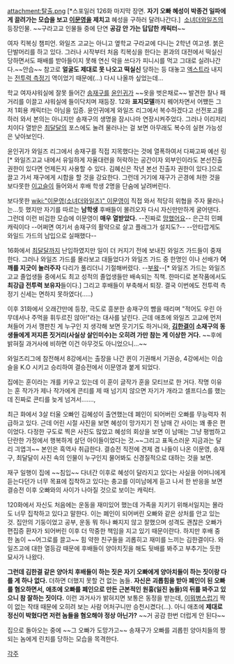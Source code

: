 attachment:탈출.png [*스포일러 126화 마지막 장면. '''자기 오빠 혜성이 박종건 일파에게 끌려가는 모습을 보고 [[이문영]]을 제치고''' 혜성을 구하러 달려나간다.]
﻿
[[소녀더와일즈]]의 등장인물. ~~구라고교 인물들 중에 단연 '''공감 안 가는 답답한 캐릭터'''~~

여자 킥복싱 챔피언. 와일즈 고교는 아니고 옆학교 구라교에 다니는 2학년 여고생. 붉은 단발머리를 하고 있다. 그러나 시작부터 처음 킥복싱을 한다는 퀸과의 대전에서 떡실신당하면서도 패배를 받아들이지 못해 연신 악을 쓰다가 피니시를 먹고 그대로 실려나간다.~~안습~~ 참고로 '''얼굴도 제대로 못 나오고 떡실신''' 당하는 등 대놓고 [[엑스트라]] 내지는 [[전투력 측정기]] 역이었기 때문에(...) 다시 나올까 싶었는데...

학교 여자샤워실에 잘못 들어간 [[송재구]]를 [[윤인귀]]가 ~~옷을 벗은채로~~ 발견한 찰나 패거리를 이끌고 샤워실에 들이닥치며 재등장. 12화 '''표지모델'''까지 꿰어차면서 어쨌든 그저 1회용 캐릭터는 아님을 입증. 윤인귀에게 와일즈 리그에서 복수하겠다고 선전포고를 하러 와서 본의는 아니지만 송재구의 생명을 잠시나마 연장시켜주었다. 그러나 이리저리 치이다 열받은 [[최달달]]의 포스에도 눌려 물러나는 걸 보면 아무래도 복수의 실현 가능성은 낮아보인다.

윤인귀가 와일즈 리그에서 송재구를 직접 지목했다는 것에 열폭하여서 다짜고짜 예선 링[* 와일즈고교 내에서 유일하게 자율대련을 허락하는 공간이자 외부인이라도 본선진출 권한이 있다면 언제든지 사용할 수 있다. 김혜신은 작년 본선 진출자 권한이 있다.]으로 끌고 가서 재구에게 시합을 할 것을 강요한다. 그런데 거기에 재구가 곤경에 처한 것을 보다못한 [[이고슬]]이 들어와서 후배 학생 2명을 단숨에 날려버린다.

보다못한 [[wiki:"이문영(소녀더와일즈)" 이문영]]이 직접 와서 적당히 위협을 주자 물러나는...듯 했지만 자기를 따르는 '''남학생''' 후배들이 몰려오자 다시 자신만만하게 굴어댄다. 그런데 이런 비겁한 모습에 이문영이 '''매우 열받았다.''' --진짜로 [[망했어요]]-- 은근히 민폐캐릭이다 --어쩌면 여기서 송재구의 활약으로 살고 플래그가 설지도?-- --안타깝게도 와일드 가드의 남입으로 실패했다--

16화에서 [[최달달]]까지 난입하였지만 일이 더 커지기 전에 보내진 와일즈 가드들이 중재한다. 그러나 와일즈 가드를 몰라보고 대들었다가 와일즈 가드 중 한명인 이나 선배가 '''어깨를 지긋이 눌러주자''' 다리가 풀리더니 기절해버렸다. --[[부왘]]--[* 와일즈 가드는 와일즈 고교 졸업생들 중에서도 최고 성적의 졸업생들만 배속되는 직책. 한마디로 본작품에서도 '''최강급 전투력 보유자'''들이다.] 그리고 후배들이 부축해서 퇴장. 결국 이번에도 전투력 측정기 신세는 면하지 못하였다(.....)

이후 31화에서 오래간만에 등장, 극도로 흥분한 송재구의 뺨을 때리며 "적어도 우린 아무데서나 주먹을 휘두르진 않아!"라는 대사를 날린다. 근데 애초에 와일즈 고교에 먼저 쳐들어 가서 깽판친 게 누구인 지 생각해 보면 웃기기도 하거니와, '''[[김한결]]이 소재구의 동생들에게 저지른 짓거리(사실상 살인미수)는 오히려 가만 참는 게 이상한 거다.''' ~~후에 밝혀질 과거사에 비하면 이건 아무것도 아니었으니...~~


와일즈리그에 참전해서 8강에서는 출장을 나간 퀸이 기권해서 기권승, 4강에서는 이습슬을 K.O 시키고 승리하여 결승전에서 이문영과 붙게 되었다. 

집에는 훈이라는 개를 키우고 있는데 이 훈이 글작가 훈을 모티브로 한 거다. 작명 이유는 훈 작가가 제나 작가에게 콘티를 제 때 넘기지 않으면 자기가 개라고 셀프디스를 했는데 진짜로 콘티를 늦게 넘겨서.......,

최근 화에서 3살 터울 오빠인 김혜성이 출연했는데 폐인이 되어버린 오빠를 무능력자 취급하고 있다. 근데 어린 시절 사진을 보면 혜성이 망가지기 전 남매 간 사이는 꽤 좋은 편이었다. 다정한 구도로 찍은 사진도 많았고 혜성의 회상을 보면 이 남매는 그냥 평범하고 단란한 가정에서 행복하게 살던 아이들이었다는 것.~~그리고 표독스러운 지금과는 달리 긔엽긔~~ 본인은 흑역사 취급한다. 결승전 직전에 견제 겸 나들이 나온 이문영, 송재구, 최달달이 사진 속의 인물이 누구인지 물어봐도 신경질적으로 대하는 것을 보면.

재구 일행이 집에 ~~침입~~ 다녀간 이후로 혜성이 달라지고 있다는 사실을 어머니에게 듣는다던가 너무 목표에 집착하고 있다는 충고를 이미남에게 듣고 나서 한 반응을 보면 결승전 이후 오빠와의 사이가 나아질 것으로 보이는 캐릭터.

120화에서 자신도 처음에는 운동을 재미있어 했는데 가족을 지키기 위해서일지는 몰라도 너무 집착하고 있다고 말한다. 이는 폐인이 되어버린 오빠와 같은 상처를 안고 있는 것. 집안의 기둥이었고 공부, 운동 뭐 하나 빠지지 않고 잘했으며 성격도 괜찮은 오빠가 편집증 환자가 되어버린 이후 더 막중한 책임을 지고 있기 때문이란다. 하지만 후배 중 한 놈이 ~~어그로를 끌고~~ 힘 약한 친구들을 괴롭히고 재미를 느끼는 김한결이다. 와일즈고에 대한 열등감 때문에 후배들이 양아치짓을 해도 뒷배를 봐주고 부추기는 듯한 묘사가 나왔다.

'''그런데 김한결 같은 양아치 후배들이 하는 짓은 자기 오빠에게 양아치들이 하는 짓이랑 다를 게 하나 없다.''' 더하면 더했지 못할 건 없는 놈들. '''자신은 괴롭힘을 받아 폐인이 된 오빠를 혐오하면서, 애초에 오빠를 폐인으로 만든 근본적인 원흉(일진 놈들)의 뒤를 봐주고 있으니 참 잘하는 짓이다.''' 이런 과거사가 밝혀지면 보통은 동정을 받는데, [[이뭐병]]스럽기 짝이 없는 작태 때문에 오히려 보는 사람 어처구니만 승천시켰다(...). 아니 애초에 '''제대로 정신이 박혔다면 저런 놈들을 혐오해야 정상 아닌가?''' ~~거 공감 한번 더럽게 안 된다~~

집으로 돌아오는 중에 ~~그 오빠가 도망가고~~ 송재구가 오빠를 괴롭힌 양아치들의 짱 되는 놈에게 린치를 당하는 모습을 목격한다.


[[각주]]
